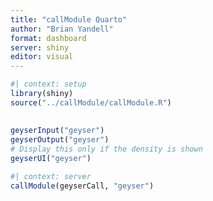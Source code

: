 ```yaml
---
title: "callModule Quarto"
author: "Brian Yandell"
format: dashboard
server: shiny
editor: visual
---
```


```r
#| context: setup
library(shiny)
source("../callModule/callModule.R")
```

## 

```r
geyserInput("geyser")
geyserOutput("geyser")
# Display this only if the density is shown
geyserUI("geyser")
```

```r
#| context: server
callModule(geyserCall, "geyser")
```
